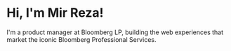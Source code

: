 # Hi, I'm Mir Reza!

I'm a product manager at Bloomberg LP, building the web experiences that market the iconic Bloomberg Professional Services.
